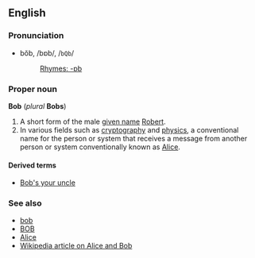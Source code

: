 ==English==
===Pronunciation===
*bŏb, /bɒb/, /<tt>bQb</tt>/
*:[[Rhymes:English:-ɒb|Rhymes: -ɒb]]

===Proper noun===
'''Bob''' (''plural'' '''Bobs''')

#A short form of the male [[given name]] [[Robert]].
#In various fields such as [[cryptography]] and [[physics]], a conventional name for the person or system that receives a message from another person or system conventionally known as [[Alice]].

====Derived terms====
*[[Bob's your uncle]]

===See also===
*[[bob]]
*[[BOB]]
*[[Alice]]
*[[w:Alice and Bob|Wikipedia article on Alice and Bob]]